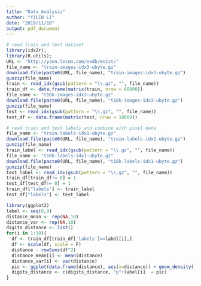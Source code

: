 ```yaml
---
title: "Data_Analysis"
author: "YILIN LI"
date: "2019/11/18"
output: pdf_document
---
```


```r
# read train and test dataset
library(idx2r);
library(R.utils);
URL <- "http://yann.lecun.com/exdb/mnist/"
file_name <- "train-images-idx3-ubyte.gz"
download.file(paste0(URL, file_name), "train-images-idx3-ubyte.gz")
gunzip(file_name)
train <- read_idx(gsub(pattern = "\\.gz", "", file_name))
train_df <- data.frame(matrix(train, nrow = 60000))
file_name <- "t10k-images-idx3-ubyte.gz"
download.file(paste0(URL, file_name), "t10k-images-idx3-ubyte.gz")
gunzip(file_name)
test <- read_idx(gsub(pattern = "\\.gz", "", file_name))
test_df <- data.frame(matrix(test, nrow = 10000))
```

```r
# read train and test labels and combine with pixel data
file_name <- "train-labels-idx1-ubyte.gz"
download.file(paste0(URL, file_name), "train-labels-idx1-ubyte.gz")
gunzip(file_name)
train_label <- read_idx(gsub(pattern = "\\.gz", "", file_name))
file_name <- "t10k-labels-idx1-ubyte.gz"
download.file(paste0(URL, file_name), "t10k-labels-idx1-ubyte.gz")
gunzip(file_name)
test_label <- read_idx(gsub(pattern = "\\.gz", "", file_name))
train_df[train_df!= 0] = 1
test_df[test_df!= 0] = 1
train_df["labels"] <- train_label
test_df["labels"] <- test_label 

```

```r
library(ggplot2)
label <- seq(0,9)
distance_mean <- rep(NA,10)
distance_var <- rep(NA,10)
digits_distance <- list()
for(i in 1:10){
  df <- train_df[train_df['labels']==label[i],]
  df <- scale(df, scale = F)
  distance - rowSums(df^2)
  distance_mean[i] <- mean(distance)
  distance_var[i] <- var(distance)
  pic <- ggplot(data.frame(distance), aes(x=distance)) + geom_density()
  digits_distance <- c(digits_distance, "p"+label[i]. = pic)
}
```

